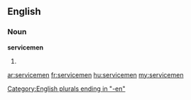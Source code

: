 ==English==

===Noun===
'''servicemen'''

# {{plural of|[[serviceman]]}}

[[Category:English plurals ending in "-en"]]

[[ar:servicemen]]
[[fr:servicemen]]
[[hu:servicemen]]
[[my:servicemen]]